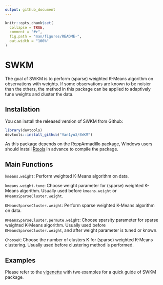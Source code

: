 ```yaml
---
output: github_document
---
```


```r
knitr::opts_chunk$set(
  collapse = TRUE,
  comment = "#>",
  fig.path = "man/figures/README-",
  out.width = "100%"
)
```
# SWKM

The goal of SWKM is to perform (sparse) weighted K-Means algorithm on observations with weights. If some observations are known to be noisier than the others, the method in this package can be applied to adaptively tune weights and cluster the data.

## Installation

You can install the released version of SWKM from Github:

``` r
library(devtools)
devtools::install_github("Van1yu3/SWKM")
```

As this package depends on the RcppArmadillo package, Windows users should install [Rtools](https://cran.r-project.org/bin/windows/Rtools/) in advance to compile the package.

## Main Functions

`kmeans.weight`: Perform weighted K-Means algorithm on data.

`kmeans.weight.tune`: Choose weight parameter for (sparse) weighted K-Means algorithm. Usually used before `kmeans.weight` or `KMeansSparseCluster.weight`.

`KMeansSparseCluster.weight`: Perform sparse weighted K-Means algorithm on data.

`KMeansSparseCluster.permute.weight`: Choose sparsity parameter for sparse weighted K-Means algorithm. Usually used before `KMeansSparseCluster.weight`, and after weight parameter is tuned or known.

`ChooseK`: Choose the number of clusters K for (sparse) weighted K-Means clustering. Usually used before clustering method is performed.

## Examples

Please refer to the [vigenette](https://github.com/Van1yu3/SWKM/tree/master/vignettes) with two examples for a quick guide of SWKM package.
